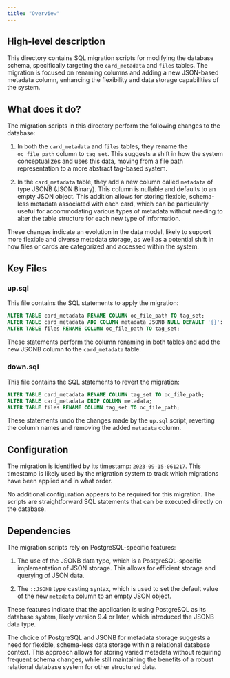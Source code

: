 ```yaml
---
title: "Overview"
---
```


## High-level description
This directory contains SQL migration scripts for modifying the database schema, specifically targeting the `card_metadata` and `files` tables. The migration is focused on renaming columns and adding a new JSON-based metadata column, enhancing the flexibility and data storage capabilities of the system.

## What does it do?
The migration scripts in this directory perform the following changes to the database:

1. In both the `card_metadata` and `files` tables, they rename the `oc_file_path` column to `tag_set`. This suggests a shift in how the system conceptualizes and uses this data, moving from a file path representation to a more abstract tag-based system.

2. In the `card_metadata` table, they add a new column called `metadata` of type JSONB (JSON Binary). This column is nullable and defaults to an empty JSON object. This addition allows for storing flexible, schema-less metadata associated with each card, which can be particularly useful for accommodating various types of metadata without needing to alter the table structure for each new type of information.

These changes indicate an evolution in the data model, likely to support more flexible and diverse metadata storage, as well as a potential shift in how files or cards are categorized and accessed within the system.

## Key Files

### up.sql
This file contains the SQL statements to apply the migration:

```sql
ALTER TABLE card_metadata RENAME COLUMN oc_file_path TO tag_set;
ALTER TABLE card_metadata ADD COLUMN metadata JSONB NULL DEFAULT '{}'::JSONB;
ALTER TABLE files RENAME COLUMN oc_file_path TO tag_set;
```

These statements perform the column renaming in both tables and add the new JSONB column to the `card_metadata` table.

### down.sql
This file contains the SQL statements to revert the migration:

```sql
ALTER TABLE card_metadata RENAME COLUMN tag_set TO oc_file_path;
ALTER TABLE card_metadata DROP COLUMN metadata;
ALTER TABLE files RENAME COLUMN tag_set TO oc_file_path;
```

These statements undo the changes made by the `up.sql` script, reverting the column names and removing the added `metadata` column.

## Configuration
The migration is identified by its timestamp: `2023-09-15-061217`. This timestamp is likely used by the migration system to track which migrations have been applied and in what order.

No additional configuration appears to be required for this migration. The scripts are straightforward SQL statements that can be executed directly on the database.

## Dependencies
The migration scripts rely on PostgreSQL-specific features:

1. The use of the JSONB data type, which is a PostgreSQL-specific implementation of JSON storage. This allows for efficient storage and querying of JSON data.

2. The `::JSONB` type casting syntax, which is used to set the default value of the new `metadata` column to an empty JSON object.

These features indicate that the application is using PostgreSQL as its database system, likely version 9.4 or later, which introduced the JSONB data type.

The choice of PostgreSQL and JSONB for metadata storage suggests a need for flexible, schema-less data storage within a relational database context. This approach allows for storing varied metadata without requiring frequent schema changes, while still maintaining the benefits of a robust relational database system for other structured data.